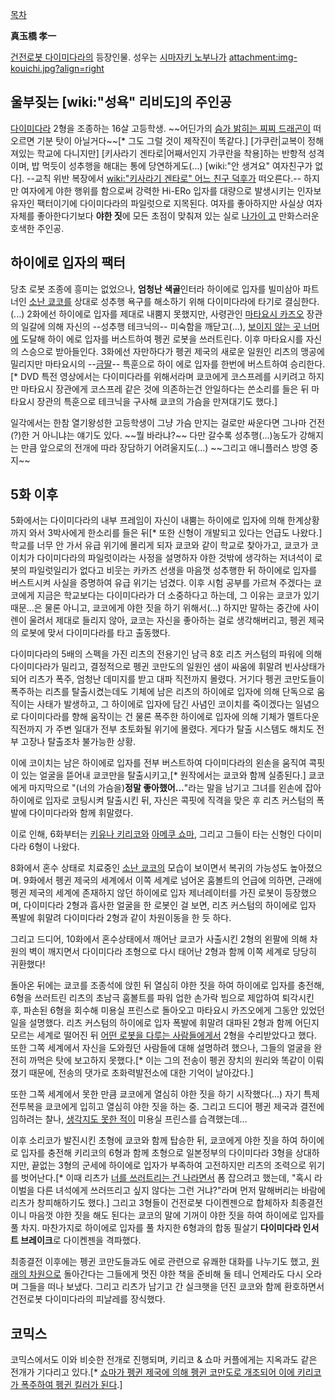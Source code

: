 [[목차]]

'''真玉橋 孝一'''

[[건전로봇 다이미다라]]의 등장인물. 성우는 [[시마자키 노부나가]]
attachment:img-kouichi.jpg?align=right
== 울부짖는 [wiki:"성욕" 리비도]의 주인공 ==
[[다이미다라]] 2형을 조종하는 16살 고등학생. ~~어딘가의 [[효우도 잇세이|슴가 밝히는 찌찌 드래곤]]이 떠오르면 기분 탓이 아닐거다~~[* 그도 그럴 것이 제작진이 똑같다.] [가쿠란|교복이 정해져있는 학교에 다니지만] [키사라기 겐타로|어째서인지 가쿠란을 착용]하는 반항적 성격이며, 밥 먹듯이 성추행을 해대는 통에 당연하게도(...) [wiki:"안 생겨요" 여자친구가 없다]. --교칙 위반 복장에서 [[wiki:"키사라기 겐타로" 어느 친구 덕후]]가 떠오른다.-- 하지만 여자에게 야한 행위를 함으로써 강력한 Hi-ERo 입자를 대량으로 발생시키는 인자보유자인 팩터이기에 다이미다라의 파일럿으로 지목된다. 여자를 좋아하지만 사실상 여자 자체를 좋아한다기보다 '''야한 짓'''에 모든 초점이 맞춰져 있는 실로 [[나가이 고]] 만화스러운 호색한 주인공.
== 하이에로 입자의 팩터 ==
당초 로봇 조종에 흥미는 없었으나, '''엄청난 색골'''인터라 하이에로 입자를 빌미삼아 파트너인 [[소난 쿄코]]를 상대로 성추행 욕구를 해소하기 위해 다이미다라에 타기로 결심한다.(...) 2화에선 하이에로 입자를 제대로 내뿜지 못했지만, 사령관인 [[마타요시 카즈오]] 장관의 일갈에 의해 자신의 --성추행 테크닉의-- 미숙함을 깨닫고(...), [[유두|보이지 않는 곳 너머]]에 도달해 하이 에로 입자를 버스트하여 펭귄 로봇을 쓰러트린다. 이후 마타요시를 자신의 스승으로 받아들인다. 3화에선 자만하다가 펭귄 제국의 새로운 일원인 리츠의 맹공에 밀리지만 마타요시의 --[[금딸]]-- 특훈으로 하이 에로 입자를 한번에 버스트하여 승리한다.[* DVD 특전 영상에서는 다이미다라를 위해서라며 쿄코에게 코스프레를 시키려고 하지만 마타요시 장관에게 코스프레 같은 것에 의존하는건 안일하다는 쓴소리를 들은 뒤 마타요시 장관의 특훈으로 테크닉을 구사해 쿄코의 가슴을 만져대기도 했다.]

일각에서는 한참 열기왕성한 고등학생이 그냥 가슴 만지는 걸로만 싸운다면 그나마 건전(?)한 거 아니냐는 얘기도 있다. ~~뭘 바라냐?~~ 다만 갈수록 성추행(...)농도가 강해지는 만큼 앞으로의 전개에 따라 장담하기 어려울지도(...) ~~그리고 애니플러스 방영 중지~~

== 5화 이후 ==
5화에서는 다이미다라의 내부 프레임이 자신이 내뿜는 하이에로 입자에 의해 한계상황까지 와서 3박사에게 한소리를 들은 뒤[* 또한 신형이 개발되고 있다는 언급도 나왔다.] 학교를 너무 안 가서 유급 위기에 몰리게 되자 쿄코와 같이 학교로 찾아가고, 쿄코가 코이치가 다이미다라의 파일럿이라는 사정을 설명하자 야한 것밖에 생각하는 저녀석이 로봇의 파일럿일리가 없다고 비웃는 카카즈 선생을 마음껏 성추행한 뒤 하이에로 입자를 버스트시켜 사실을 증명하여 유급 위기는 넘겼다. 이후 시험 공부를 가르쳐 주겠다는 쿄코에게 지금은 학교보다는 다이미다라가 더 소중하다고 하는데, 그 이유는 쿄코가 있기 때문...은 물론 아니고, 쿄코에게 야한 짓을 하기 위해서(...) 하지만 말하는 중간에 사이렌이 울려서 제대로 들리지 않아, 쿄코는 자신을 좋아하는 걸로 생각해버리고, 펭귄 제국의 로봇에 맞서 다이미다라를 타고 출동했다.

다이미다라의 5배의 스펙을 가진 리츠의 전용기인 남극 8호 리츠 커스텀의 파워에 의해 다이미다라가 밀리고, 결정적으로 펭귄 코만도의 일원인 샘이 싸움에 휘말려 빈사상태가 되어 리츠가 폭주, 엄청난 데미지를 받고 대파 직전까지 몰렸다. 거기다 펭귄 코만도들이 폭주하는 리츠를 탈출시켰는데도 기체에 남은 리츠의 하이에로 입자에 의해 단독으로 움직이는 사태가 발생하고, 그 하이에로 입자에 담긴 사념인 코이치를 죽이겠다는 일념으로 다이미다라를 향해 움작이는 건 물론 폭주한 하이에로 입자에 의해 기체가 멜트다운 직전까지 가 주변 일대가 전부 초토화될 위기에 몰렸다. 게다가 탈출 시스템도 해치도 전부 고장나 탈출조차 불가능한 상황.

이에 코이치는 남은 하이에로 입자를 전부 버스트하여 다이미다라의 왼손을 움직여 콕핏이 있는 얼굴을 뜯어내 쿄코만을 탈출시키고,[* 원작에서는 쿄코와 함께 실종된다.] 쿄코에게 마지막으로 "(너의 가슴을)'''정말 좋아했어...'''"라는 말을 남기고 그녀를 왼손에 잡아 하이에로 입자로 코팅시켜 탈출시킨 뒤, 자신은 콕핏에 직격을 맞은 후 리츠 커스텀의 폭발에 다이미다라와 함께 휘말렸다.

이로 인해, 6화부터는 [[키유나 키리코]]와 [[아메쿠 쇼마]], 그리고 그들이 타는 신형인 다이미다라 6형이 나왔다.

8화에서 혼수 상태로 치료중인 [[소난 쿄코]]의 모습이 보이면서 복귀의 가능성도 높아졌으며. 9화에서 펭귄 제국의 세계에서 이쪽 세계로 넘어온 훔볼트의 언급에 의하면, 근래에 펭귄 제국의 세계에 존재하지 않던 하이에로 입자 제너레이터를 가진 로봇이 등장했으며, 다이미다라 2형과 흡사한 얼굴을 한 로봇인 걸 보면, 리츠 커스텀의 하이에로 입자 폭발에 휘말려 다이미다라 2형과 같이 차원이동을 한 듯 하다.

그리고 드디어, 10화에서 혼수상태에서 깨어난 쿄코가 사출시킨 2형의 왼팔에 의해 차원의 벽이 깨지면서 다이미다라 초형으로 다시 태어난 2형과 함께 이쪽 세계로 당당히 귀환했다!

돌아온 뒤에는 쿄코를 조종석에 앉힌 뒤 열심히 야한 짓을 하여 하이에로 입자를 충전해, 6형을 쓰러트린 리츠의 초남극 훔볼트를 파워 업한 손가락 빔으로 제압하여 퇴각시킨 후, 파손된 6형을 회수해 미용실 프린스로 돌아오고 마타요시 카즈오에게 그동안 있었던 일을 설명했다. 리츠 커스텀의 하이에로 입자 폭발에 휘말려 대파된 2형과 함께 어딘지 모르는 세계로 떨어진 뒤 [[화성로봇 대결전|어떤 로봇을 다루는 사람들]]에게서 2형을 수리받았다고 했다. 또한 그쪽 세계에서 자신을 도와줬던 사람들에 대해 설명하려 했으나, 그들의 얼굴을 완전히 까먹은 탓에 보고하지 못했다.[* 이는 그의 전송이 펭귄 장치의 원리와 똑같이 이뤄졌기 때문에, 전송의 댓가로 초화력발전소에 대한 기억이 날아갔다.] 

또한 그쪽 세계에서 못한 만큼 쿄코에게 열심히 야한 짓을 하기 시작했다(...) 자기 특제 전투복을 쿄코에게 입히고 열심히 야한 짓을 하는 중. 그리고 드디어 펭귄 제국과 결전에 임하려는 찰나, [[아청법|생각지도 못한 적]]이 미용실 프린스를 습격했는데...

이후 소리코가 발진시킨 초형에 쿄코와 함께 탑승한 뒤, 쿄코에게 야한 짓을 하여 하이에로 입자를 충전해 키리코의 6형과 함께 초형으로 일본정부의 다이미다라 3형을 상대하지만, 끝없는 3형의 군세에 하이에로 입자가 부족하여 고전하지만 리츠의 조력으로 위기를 벗어난다.[* 이때 리츠가 [[베지터|너를 쓰러트리는 건 나]]라면서 폼 잡으려고 했는데, "혹시 라이벌을 다른 녀석에게 쓰러뜨리고 싶지 않다는 그런 거냐?"라며 먼저 말해버리는 바람에 리츠가 창피해하기도 했다.] 그리고 3형들이 건전로봇 다이켄젠으로 합체하자 최종결전이니 마음껏 야한 짓을 해도 된다는 쿄코의 말에 기꺼이 야한 짓을 하여 하이에로 입자를 풀 차지. 마찬가지로 하이에로 입자를 풀 차지한 6형과의 합동 필살기 '''다이미다라 인서트 브레이크'''로 다이켄젠을 격파했다.

최종결전 이후에는 펭귄 코만도들과도 에로 관련으로 유쾌한 대화를 나누기도 했고, [[화성로봇 대결전|원래의 차원]]으로 돌아간다는 그들에게 멋진 야한 책을 준비해 둘 테니 언제라도 다시 오라며 그들을 떠나 보냈다. 그리고 리츠가 남기고 간 실크햇을 던진 쿄코와 함께 환호하면서 건전로봇 다이미다라의 피날레를 장식했다.
== 코믹스 ==

코믹스에서도 이와 비슷한 전개로 진행되며, 키리코 & 쇼마 커플에게는 지옥과도 같은 전개가 기다리고 있다.[*  [http://kgm84.egloos.com/3467552 쇼마가 펭귄 제국에 의해 펭귄 코만도로 개조되어 이에 키리코가 폭주하여 펭귄 킬러가 된다].] 
